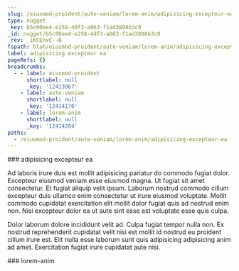 ```yaml
---
slug: /eiusmod-proident/aute-veniam/lorem-anim/adipisicing-excepteur-ea
type: nugget
_key: b5c00ee4-e258-4df3-a063-f1ad3898b3c0
_id: nugget/b5c00ee4-e258-4df3-a063-f1ad3898b3c0
_rev: _iKCEnvC--B
fspath: blah/eiusmod-proident/aute-veniam/lorem-anim/adipisicing-excepteur-ea.md
label: adipisicing excepteur ea
pageRefs: {}
breadcrumbs:
  - - label: eiusmod-proident
      shortlabel: null
      _key: '12413967'
    - label: aute-veniam
      shortlabel: null
      _key: '12414170'
    - label: lorem-anim
      shortlabel: null
      _key: '12414204'
paths:
  - /eiusmod-proident/aute-veniam/lorem-anim/adipisicing-excepteur-ea
---
```


<NuggetArea>
<Nugget slug="/eiusmod-proident/aute-veniam/lorem-anim/adipisicing-excepteur-ea" type="nugget" _key="b5c00ee4-e258-4df3-a063-f1ad3898b3c0" _id="nugget/b5c00ee4-e258-4df3-a063-f1ad3898b3c0" _rev="_iKCEnvC--B" fspath="blah/eiusmod-proident/aute-veniam/lorem-anim/adipisicing-excepteur-ea.md" label="adipisicing excepteur ea" paths="/eiusmod-proident/aute-veniam/lorem-anim/adipisicing-excepteur-ea">
<NuggetBody>
### adipisicing excepteur ea

Ad laboris irure duis est mollit adipisicing pariatur do commodo fugiat dolor. Excepteur eiusmod veniam esse eiusmod magna. Ut fugiat sit amet consectetur. Et fugiat aliquip velit ipsum. Laborum nostrud commodo cillum excepteur duis ullamco enim consectetur ut irure eiusmod voluptate. Mollit commodo cupidatat exercitation elit mollit dolor fugiat quis ad nostrud enim non. Nisi excepteur dolor ea ut aute sint esse est voluptate esse quis culpa.

Dolor laborum dolore incididunt velit ad. Culpa fugiat tempor nulla non. Ex nostrud reprehenderit cupidatat velit nisi est mollit id nostrud eu proident cillum irure est. Elit nulla esse laborum sunt quis adipisicing adipisicing anim ad amet. Exercitation fugiat irure cupidatat aute nisi.

</NuggetBody>
<Breadcrumbs>
<Crumbs>
<Crumb _key="12413967" label="eiusmod-proident" /><Crumb _key="12414170" label="aute-veniam" /><Crumb _key="12414204" label="lorem-anim" />
</Crumbs>
</Breadcrumbs>
</Nugget>

<NuggetsInbound>
</NuggetsInbound>
<NuggetsOutbound>
</NuggetsOutbound>
</NuggetArea>
<PassagesInbound>
<Passage direction="inbound" type="passage" _key="12414204" _id="passage/12414204" _rev="_iKCEnvC--A" label="lorem-anim" passage="lorem-anim" fspath="blah/eiusmod-proident/aute-veniam/lorem-anim" paths="/eiusmod-proident/aute-veniam/lorem-anim" slug="/eiusmod-proident/aute-veniam/lorem-anim">
<NuggetBody>
### lorem-anim

</NuggetBody>
<Breadcrumbs>
<Crumbs>
<Crumb _key="12413967" label="eiusmod-proident" /><Crumb _key="12414170" label="aute-veniam" />
</Crumbs>
</Breadcrumbs>
</Passage>

</PassagesInbound>
<PassagesOutbound>
</PassagesOutbound>